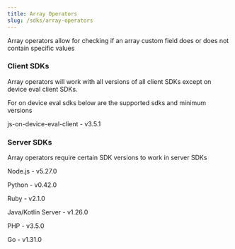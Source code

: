 ```yaml
---
title: Array Operators
slug: /sdks/array-operators
---
```


Array operators allow for checking if an array custom field does or does not contain specific values

### Client SDKs

Array operators will work with all versions of all client SDKs except on device eval client SDKs.

For on device eval sdks below are the supported sdks and minimum versions

js-on-device-eval-client - v3.5.1

### Server SDKs

Array operators require certain SDK versions to work in server SDKs

Node.js - v5.27.0

Python - v0.42.0

Ruby - v2.1.0

Java/Kotlin Server - v1.26.0

PHP - v3.5.0

Go - v1.31.0
